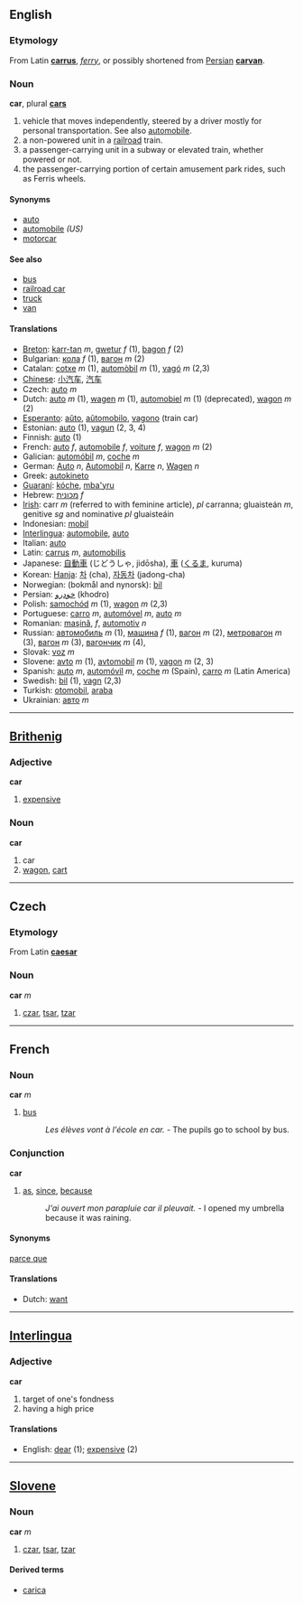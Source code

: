 ==English==
===Etymology===
From Latin '''[[carrus]]''', ''[[ferry]]'', or possibly shortened from [[Persian]] '''[[carvan]]'''.

===Noun===
'''car''', plural '''[[cars]]'''

#vehicle that moves independently, steered by a driver mostly for personal transportation.  See also [[automobile]].
#a non-powered unit in a [[railroad]] train.
#a passenger-carrying unit in a subway or elevated train, whether powered or not.
#the passenger-carrying portion of certain amusement park rides, such as Ferris wheels.

====Synonyms====
*[[auto]]
*[[automobile]] ''(US)''
*[[motorcar]]

====See also====
*[[bus]]
*[[railroad car]]
*[[truck]]
*[[van]]

====Translations====
*[[Breton]]: [[karr-tan]] ''m'', [[gwetur]] ''f'' (1), [[bagon]] ''f'' (2)
*Bulgarian: [[кола]] ''f'' (1), [[вагон]] ''m'' (2)
*Catalan: [[cotxe]] ''m'' (1), [[automòbil]] ''m'' (1), [[vagó]] ''m'' (2,3)
*[[Chinese]]: [[小汽车]], [[汽车]]
*Czech: [[auto]] ''m''
*Dutch: [[auto]] ''m'' (1), [[wagen]] ''m'' (1), [[automobiel]] ''m'' (1) (deprecated), [[wagon]] ''m'' (2)
*[[Esperanto]]: [[aŭto]], [[aŭtomobilo]], [[vagono]] (train car)
*Estonian: [[auto]] (1), [[vagun]] (2, 3, 4)
*Finnish: [[auto]] (1)
*French: [[auto]] ''f'', [[automobile]] ''f'', [[voiture]] ''f'', [[wagon]] ''m'' (2)
*Galician: [[automóbil]] ''m'', [[coche]] ''m''
*German: [[Auto]] ''n'', [[Automobil]] ''n'', [[Karre]] ''n'', [[Wagen]] ''n''
*Greek: [[autokineto]]
*[[Guaraní]]: [[kóche]], [[mba'yru]]
*Hebrew: [[מכונית]] ''f''
*[[Irish]]: carr ''m'' (referred to with feminine article), ''pl'' carranna; gluaisteán ''m'', genitive ''sg'' and nominative ''pl'' gluaisteáin
*Indonesian: [[mobil]]
*[[Interlingua]]: [[automobile]], [[auto]]
*Italian: [[auto]]
*Latin: [[carrus]] ''m'', [[automobilis]]
*Japanese: [[自動車]] (じどうしゃ, jidōsha), [[車]] ([[くるま]], kuruma)
*Korean: [[Hanja]]: [[차]] (cha), [[자동차]] (jadong-cha)
*Norwegian: (bokmål and nynorsk): [[bil]]
*Persian: [[خودرو]] (khodro)
*Polish: [[samochód]] ''m'' (1), [[wagon]] ''m'' (2,3)
*Portuguese: [[carro]] ''m'', [[automóvel]] ''m'', [[auto]] ''m''
*Romanian: [[maşină]], ''f'', [[automotiv]] ''n''
*Russian: [[автомобиль]] ''m'' (1),  [[машина]] ''f'' (1), [[вагон]] ''m'' (2), [[метровагон]] ''m'' (3), [[вагон]] ''m'' (3), [[вагончик]] ''m'' (4), 
*Slovak: [[voz]] ''m''
*Slovene: [[avto]] ''m'' (1), [[avtomobil]] ''m'' (1), [[vagon]] ''m'' (2, 3)
*Spanish: [[auto]] ''m'', [[automóvil]] ''m'', [[coche]] ''m'' (Spain), [[carro]] ''m'' (Latin America)
*Swedish: [[bil]] (1), [[vagn]] (2,3)
*Turkish: [[otomobil]], [[araba]]
*Ukrainian: [[авто]] ''m''

----

==[[Brithenig]]==
===Adjective===
'''car'''

#[[expensive]]

===Noun===
'''car'''

# car
# [[wagon]], [[cart]]

----

==Czech==
===Etymology===
From Latin '''[[caesar]]'''

===Noun===
'''car''' ''m''

# [[czar]], [[tsar]], [[tzar]]
----

==French==
===Noun===
'''car''' ''m''

# [[bus]]
#: ''Les élèves vont à l'école en car.'' - The pupils go to school by bus.

===Conjunction===
'''car'''

# [[as]], [[since]], [[because]]
#: ''J'ai ouvert mon parapluie car il pleuvait.'' - I opened my umbrella because it was raining.

====Synonyms====
[[parce que]] <!-- This is not a perfect synonym, a usage note by a native speaker would be good-->

====Translations====
*Dutch: [[want]] <!-- This is a distinction not made in English, as far as I know, so this translation exceptionally should be here, I think -->

----
==[[Interlingua]]==
===Adjective===
'''car'''

# target of one's fondness
# having a high price

====Translations====
*English: [[dear]] (1); [[expensive]] (2)

----

==[[Slovene]]==
===Noun===
'''car''' ''m''

# [[czar]], [[tsar]], [[tzar]]

====Derived terms====
*[[carica]]